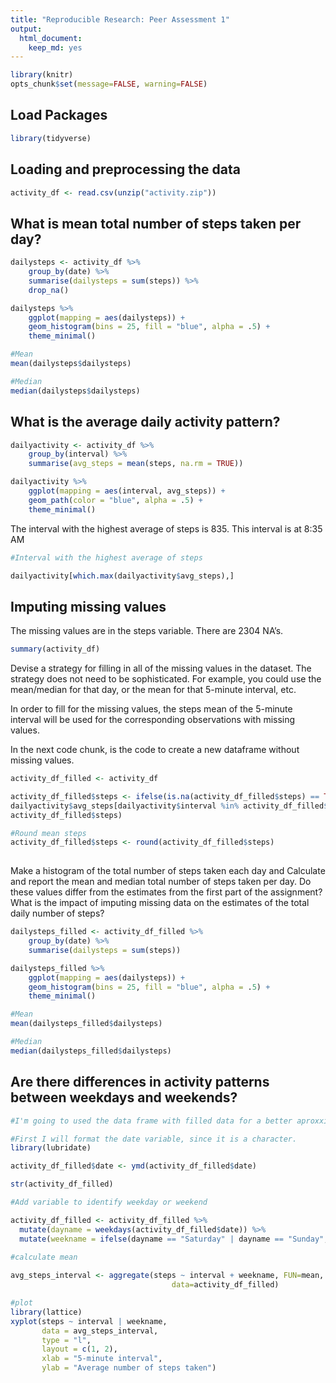 ```yaml
---
title: "Reproducible Research: Peer Assessment 1"
output: 
  html_document: 
    keep_md: yes
---
```

```r
library(knitr)
opts_chunk$set(message=FALSE, warning=FALSE)

```


## Load Packages

```r

library(tidyverse)
```


## Loading and preprocessing the data

```r
activity_df <- read.csv(unzip("activity.zip"))

```

## What is mean total number of steps taken per day?

```r

dailysteps <- activity_df %>%
    group_by(date) %>%
    summarise(dailysteps = sum(steps)) %>%
    drop_na()

dailysteps %>%
    ggplot(mapping = aes(dailysteps)) +
    geom_histogram(bins = 25, fill = "blue", alpha = .5) +
    theme_minimal()

#Mean
mean(dailysteps$dailysteps)

#Median
median(dailysteps$dailysteps)

```

## What is the average daily activity pattern?

```r

dailyactivity <- activity_df %>%
    group_by(interval) %>%
    summarise(avg_steps = mean(steps, na.rm = TRUE)) 

dailyactivity %>%
    ggplot(mapping = aes(interval, avg_steps)) +
    geom_path(color = "blue", alpha = .5) +
    theme_minimal()


```

The interval with the highest average of steps is 835. This interval is at 8:35 AM

```r
#Interval with the highest average of steps

dailyactivity[which.max(dailyactivity$avg_steps),]
```

## Imputing missing values

The missing values are in the steps variable. There are 2304 NA's.

```r

summary(activity_df)

```


Devise a strategy for filling in all of the missing values in the dataset. The strategy does not need to be sophisticated. For example, you could use the mean/median for that day, or the mean for that 5-minute interval, etc.

In order to fill for the missing values, the steps mean of the 5-minute interval will be used for the corresponding observations with missing values.

In the next code chunk, is the code to create a new dataframe without missing values. 

```r

activity_df_filled <- activity_df 

activity_df_filled$steps <- ifelse(is.na(activity_df_filled$steps) == TRUE,
dailyactivity$avg_steps[dailyactivity$interval %in% activity_df_filled$interval],
activity_df_filled$steps)

#Round mean steps
activity_df_filled$steps <- round(activity_df_filled$steps)
  
```


Make a histogram of the total number of steps taken each day and Calculate and report the mean and median total number of steps taken per day. Do these values differ from the estimates from the first part of the assignment? What is the impact of imputing missing data on the estimates of the total daily number of steps?

```r
dailysteps_filled <- activity_df_filled %>%
    group_by(date) %>%
    summarise(dailysteps = sum(steps)) 

dailysteps_filled %>%
    ggplot(mapping = aes(dailysteps)) +
    geom_histogram(bins = 25, fill = "blue", alpha = .5) +
    theme_minimal()

#Mean
mean(dailysteps_filled$dailysteps)

#Median
median(dailysteps_filled$dailysteps)
```



## Are there differences in activity patterns between weekdays and weekends?

```r
#I'm going to used the data frame with filled data for a better aproxximation

#First I will format the date variable, since it is a character.
library(lubridate)

activity_df_filled$date <- ymd(activity_df_filled$date)

str(activity_df_filled)

#Add variable to identify weekday or weekend

activity_df_filled <- activity_df_filled %>%
  mutate(dayname = weekdays(activity_df_filled$date)) %>%
  mutate(weekname = ifelse(dayname == "Saturday" | dayname == "Sunday", yes = "Weekend", no = "Weekday")) 
    
#calculate mean

avg_steps_interval <- aggregate(steps ~ interval + weekname, FUN=mean, 
                                    data=activity_df_filled)

#plot
library(lattice)
xyplot(steps ~ interval | weekname, 
       data = avg_steps_interval, 
       type = "l", 
       layout = c(1, 2), 
       xlab = "5-minute interval", 
       ylab = "Average number of steps taken")

```

